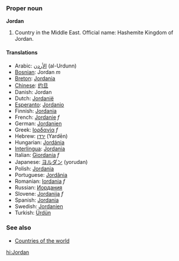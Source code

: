 ===Proper noun===
'''Jordan'''

# Country in the Middle East. Official name: Hashemite Kingdom of Jordan.

====Translations====
*Arabic: [[الأردن]] (al-Urdunn)
*[[Bosnian]]: Jordan ''m''
*[[Breton]]: [[Jordania]]
*[[Chinese]]: [[约旦]]
*Danish: Jordan
*Dutch: [[Jordanië]]
*[[Esperanto]]: [[Jordanio]]
*Finnish: [[Jordania]]
*French: [[Jordanie]] ''f''
*German: [[Jordanien]]
*Greek: [[Ιορδανία]] ''f''
*Hebrew: [[ירדן]] (Yardēn)
*Hungarian: [[Jordánia]]
*[[Interlingua]]: [[Jordania]]
*Italian: [[Giordania]] ''f''
*Japanese: [[ヨルダン]] (yorudan)
*Polish: [[Jordania]]
*Portuguese: [[Jordânia]]
*Romanian: [[Iordania]] ''f''
*Russian: [[Иордания]]
*Slovene: [[Jordanija]] ''f''
*Spanish: [[Jordania]]
*Swedish: [[Jordanien]]
*Turkish: [[Ürdün]]

===See also===
*[[Countries of the world]]

[[hi:Jordan]]